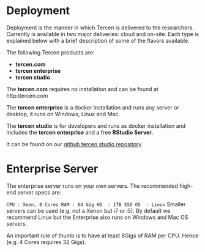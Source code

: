# Deployment {#deployment}

Deployment is the manner in which Tercen is delivered to the researchers. Currently is available in two major deliveries: cloud and on-site. Each type is explained below with a brief description of some of the flavors available.

The following Tercen products are:

* __tercen.com__
* __tercen enterprise__
* __tercen studio__

The __tercen.com__ requires no installation and can be found at http:\\tercen.com

The  __tercen enterprise__ is a docker installation and runs any server or desktop, it runs on Windows, Linux and Mac.

The __tercen studio__ is for developers and runs as docker installation and includes the __tercen enterprise__ and a free __RStudio Server__.

It can be found on our [github tercen studio repository](https://github.com/tercen/tercen_studio)


# Enterprise Server

The enterprise server runs on your own servers.
The recommended high-end server specs are:

`
CPU : Xeon, 8 Cores
RAM : 64 Gig
HD  : 1TB SSD
OS  : Linux
`
Smaller servers can be used (e.g. not a Xenon but i7 or i5).
By default we recommend Linux but the Enterprise also runs on Windows and Mac OS servers.

An important rule of thumb is to have at least 8Gigs of RAM per CPU.
Hence (e.g. 4 Cores requires 32 Gigs).

